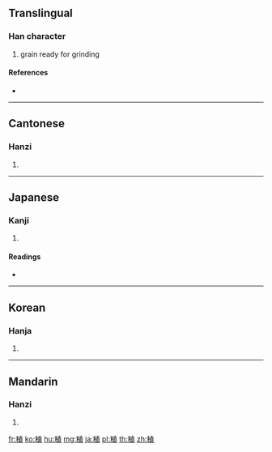 {{character info/new}}
==Translingual==

===Han character===
{{Han char|rn=115|rad=禾|as=08|sn=13|four=24916|canj=HDJBM}}

# grain ready for grinding

====References====
* {{Han ref|kx=0855.080|dkj=25119|dj=1280.130|hdz=42611.100|uh=7A19|ud=31257|bh=DEF9|bd=57081}}

----

==Cantonese==

===Hanzi===
{{yue-hanzi|jyut=|y=jik6}}

# {{defn|lang=yue|sort=禾08}}

----

==Japanese==

===Kanji===
{{ja-kanji|grade=|rs=禾08}}

# {{defn|lang=ja|sort=禾08}}

====Readings====
* {{ja-readings|on=[[ちょく]] (choku), [[しょく]] (shoku), [[ちき]] (chiki)|kun=[[はやい]] (hayai), [[たね]] (tane)|nanori=}}

----

==Korean==

===Hanja===
{{ko-hanja|hangeul=직|eumhun=|rv=jik|mr=chik|y=cik}}

# {{defn|lang=ko|sort=禾08}}

----

==Mandarin==

===Hanzi===
{{cmn-hanzi|pin=[[zhí]] ([[zhi2]])|wg=chih<sup>2</sup>}}

# {{defn|lang=cmn|sort=禾08}}

[[fr:稙]]
[[ko:稙]]
[[hu:稙]]
[[mg:稙]]
[[ja:稙]]
[[pl:稙]]
[[th:稙]]
[[zh:稙]]